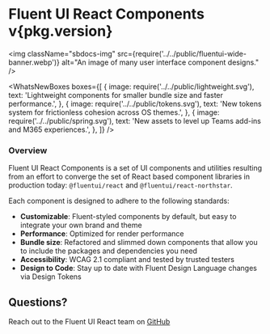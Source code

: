 
<Meta title="Concepts/Introduction" />

<h1 className="fluent">
  <span>Fluent UI React Components</span>
  <span className="fluent-version">v{pkg.version}</span>
</h1>

<img
  className="sbdocs-img"
  src={require('../../public/fluentui-wide-banner.webp')}
  alt="An image of many user interface component designs."
/>

<WhatsNewBoxes
  boxes={[
    {
      image: require('../../public/lightweight.svg'),
      text: 'Lightweight components for smaller bundle size and faster performance.',
    },
    {
      image: require('../../public/tokens.svg'),
      text: 'New tokens system for frictionless cohesion across OS themes.',
    },
    {
      image: require('../../public/spring.svg'),
      text: 'New assets to level up Teams add-ins and M365 experiences.',
    },
  ]}
/>

<h3 className="fluent">Overview</h3>
<div className="fluent-text">

Fluent UI React Components is a set of UI components and utilities resulting from an effort to converge the set of React based component libraries in production today: `@fluentui/react` and `@fluentui/react-northstar`.

Each component is designed to adhere to the following standards:

- **Customizable**: Fluent-styled components by default, but easy to integrate your own brand and theme
- **Performance**: Optimized for render performance
- **Bundle size**: Refactored and slimmed down components that allow you to include the packages and dependencies you need
- **Accessibility**: WCAG 2.1 compliant and tested by trusted testers
- **Design to Code**: Stay up to date with Fluent Design Language changes via Design Tokens

</div>

<h2 className="fluent">Questions?</h2>

Reach out to the Fluent UI React team on [GitHub](https://github.com/microsoft/fluentui)
